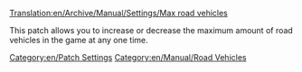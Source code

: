 [[Translation:en/Archive/Manual/Settings/Max road vehicles]]
[[Category:en/Patch Settings]]
[[Category:en/Manual/Road Vehicles]]

This patch allows you to increase or decrease the maximum amount of road vehicles in the game at any one time.